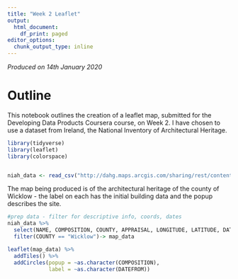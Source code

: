 ```yaml
---
title: "Week 2 Leaflet"
output:
  html_document:
    df_print: paged
editor_options:
  chunk_output_type: inline
---
```


*Produced on 14th January 2020*

# Outline

This notebook outlines the creation of a leaflet map, submitted for the Developing Data Products Coursera course, on Week 2. I have chosen to use a dataset from Ireland, the National Inventory of Architectural Heritage.

```r
library(tidyverse)
library(leaflet)
library(colorspace)


niah_data <- read_csv("http://dahg.maps.arcgis.com/sharing/rest/content/items/4b36c9a903f9463e8ccb460055698d72/data", locale = readr::locale(encoding = "latin1"))


```
The map being produced is of the architectural heritage of the county of Wicklow - the label on each has the initial building data and the popup describes the site. 
```r
#prep data - filter for descriptive info, coords, dates
niah_data %>% 
  select(NAME, COMPOSITION, COUNTY, APPRAISAL, LONGITUDE, LATITUDE, DATEFROM, DATETO) %>% 
  filter(COUNTY == "Wicklow")-> map_data

leaflet(map_data) %>% 
  addTiles() %>% 
  addCircles(popup = ~as.character(COMPOSITION),
             label = ~as.character(DATEFROM))
```

